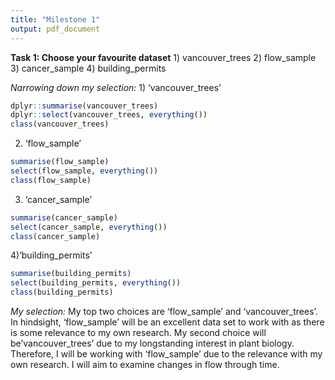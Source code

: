```yaml
---
title: "Milestone 1"
output: pdf_document
---
```

**Task 1: Choose your favourite dataset**
 1) vancouver_trees
 2) flow_sample
 3) cancer_sample
 4) building_permits
 
*Narrowing down my selection:*
1) 'vancouver_trees'
```r
dplyr::summarise(vancouver_trees)
dplyr::select(vancouver_trees, everything())
class(vancouver_trees)
```
2) 'flow_sample'
```r
summarise(flow_sample)
select(flow_sample, everything())
class(flow_sample)
```
3) 'cancer_sample'
```r
summarise(cancer_sample)
select(cancer_sample, everything())
class(cancer_sample)
```
4)'building_permits'
```r
summarise(building_permits)
select(building_permits, everything())
class(building_permits)
```

*My selection:*
My top two choices are 'flow_sample' and 'vancouver_trees'. In hindsight, 'flow_sample' will be an excellent data set to work with as there is some relevance to my own research. My second choice will be'vancouver_trees' due to my longstanding interest in plant biology. Therefore, I will be working with 'flow_sample' due to the relevance with my own research. I will aim to examine changes in flow through time. 


